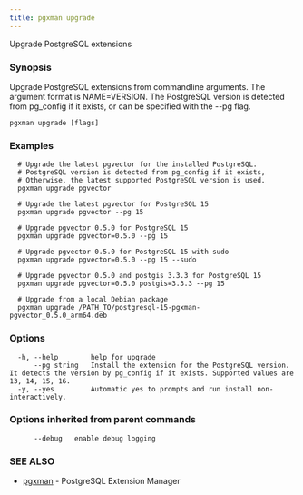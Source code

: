 ```yaml
---
title: pgxman upgrade
---
```


Upgrade PostgreSQL extensions

### Synopsis

Upgrade PostgreSQL extensions from commandline arguments. The argument
format is NAME=VERSION. The PostgreSQL version is detected from pg_config
if it exists, or can be specified with the --pg flag.

```
pgxman upgrade [flags]
```

### Examples

```
  # Upgrade the latest pgvector for the installed PostgreSQL.
  # PostgreSQL version is detected from pg_config if it exists,
  # Otherwise, the latest supported PostgreSQL version is used.
  pgxman upgrade pgvector

  # Upgrade the latest pgvector for PostgreSQL 15
  pgxman upgrade pgvector --pg 15

  # Upgrade pgvector 0.5.0 for PostgreSQL 15
  pgxman upgrade pgvector=0.5.0 --pg 15

  # Upgrade pgvector 0.5.0 for PostgreSQL 15 with sudo
  pgxman upgrade pgvector=0.5.0 --pg 15 --sudo

  # Upgrade pgvector 0.5.0 and postgis 3.3.3 for PostgreSQL 15
  pgxman upgrade pgvector=0.5.0 postgis=3.3.3 --pg 15

  # Upgrade from a local Debian package
  pgxman upgrade /PATH_TO/postgresql-15-pgxman-pgvector_0.5.0_arm64.deb
```

### Options

```
  -h, --help        help for upgrade
      --pg string   Install the extension for the PostgreSQL version. It detects the version by pg_config if it exists. Supported values are 13, 14, 15, 16.
  -y, --yes         Automatic yes to prompts and run install non-interactively.
```

### Options inherited from parent commands

```
      --debug   enable debug logging
```

### SEE ALSO

* [pgxman](/cli/pgxman)	 - PostgreSQL Extension Manager

